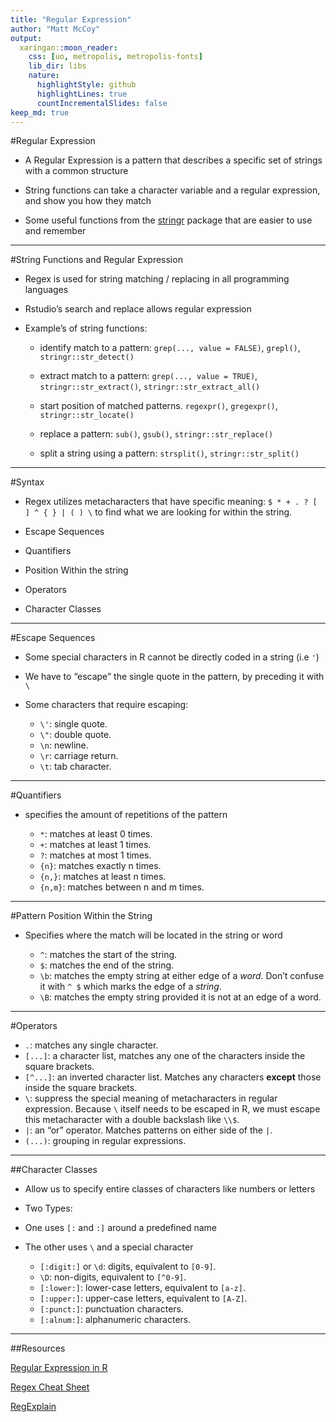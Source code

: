 ---
title: "Regular Expression"
author: "Matt McCoy"
output: 
  xaringan::moon_reader:
    css: [uo, metropolis, metropolis-fonts]
    lib_dir: libs
    nature:
      highlightStyle: github
      highlightLines: true
      countIncrementalSlides: false
keep_md: true
---

#Regular Expression 

- A Regular Expression is a pattern that describes a specific set of strings with a common structure

- String functions can take a character variable and a regular expression, and show you how they match

- Some useful functions from the [stringr](https://github.com/hadley/stringr) package that are easier to use and remember

---

#String Functions and Regular Expression

- Regex is used for string matching / replacing in all programming languages

- Rstudio's search and replace allows regular expression

- Example's of string functions:
  - identify match to a pattern: `grep(..., value = FALSE)`, `grepl()`, `stringr::str_detect()`

  - extract match to a pattern: `grep(..., value = TRUE)`, `stringr::str_extract()`, `stringr::str_extract_all()`

  - start position of matched patterns. `regexpr()`, `gregexpr()`, `stringr::str_locate()`

  - replace a pattern: `sub()`, `gsub()`, `stringr::str_replace()` 

  - split a string using a pattern: `strsplit()`, `stringr::str_split()`

---

#Syntax

- Regex utilizes metacharacters that have specific meaning: `$ * + . ? [ ] ^ { } | ( ) \` to find what we are looking for within the string. 

- Escape Sequences

- Quantifiers

- Position Within the string

- Operators

- Character Classes

---

#Escape Sequences

-  Some special characters in R cannot be directly coded in a string (i.e `'`)

- We have to "escape" the single quote in the pattern, by preceding it with `\`

- Some characters that require escaping:
  - `\'`: single quote.
  - `\"`: double quote.           
  - `\n`: newline.   
  - `\r`: carriage return.   
  - `\t`: tab character.  

---

#Quantifiers

- specifies the amount of repetitions of the pattern

  - `*`: matches at least 0 times.   
  - `+`: matches at least 1 times.     
  - `?`: matches at most 1 times.    
  - `{n}`: matches exactly n times.    
  - `{n,}`: matches at least n times.    
  - `{n,m}`: matches between n and m times.
  
---
  
#Pattern Position Within the String  

- Specifies where the match will be located in the string or word 

  - `^`: matches the start of the string.   
  - `$`: matches the end of the string.   
  - `\b`: matches the empty string at either edge of a _word_. Don't confuse it with `^ $` which marks the edge of a _string_.
  - `\B`: matches the empty string provided it is not at an edge of a word.

---

#Operators 

  - `.`: matches any single character.
  - `[...]`: a character list, matches any one of the characters inside the square brackets. 
  - `[^...]`: an inverted character list. Matches any characters __except__ those inside the square brackets.  
  - `\`: suppress the special meaning of metacharacters in regular expression. Because `\` itself needs to be escaped in R, we must escape this metacharacter with a double backslash like `\\$`.   
  - `|`: an "or" operator. Matches patterns on either side of the `|`.  
  - `(...)`: grouping in regular expressions. 
  
---
  
##Character Classes

- Allow us to specify entire classes of characters like numbers or letters

- Two Types:
- One uses  `[:` and `:]` around a predefined name
- The other uses `\` and a special character
  
  - `[:digit:]` or `\d`: digits, equivalent to `[0-9]`.  
  - `\D`: non-digits, equivalent to `[^0-9]`.  
  - `[:lower:]`: lower-case letters, equivalent to `[a-z]`.  
  - `[:upper:]`: upper-case letters, equivalent to `[A-Z]`.
  - `[:punct:]`: punctuation characters.
  - `[:alnum:]`: alphanumeric characters.
  
---
  
##Resources

[Regular Expression in R](https://github.com/STAT545-UBC/STAT545-UBC-original-website/blob/master/block022_regular-expression.md) 

[Regex Cheat Sheet](https://www.rstudio.com/wp-content/uploads/2016/09/RegExCheatsheet.pdf)

[RegExplain](https://www.garrickadenbuie.com/project/regexplain/)


